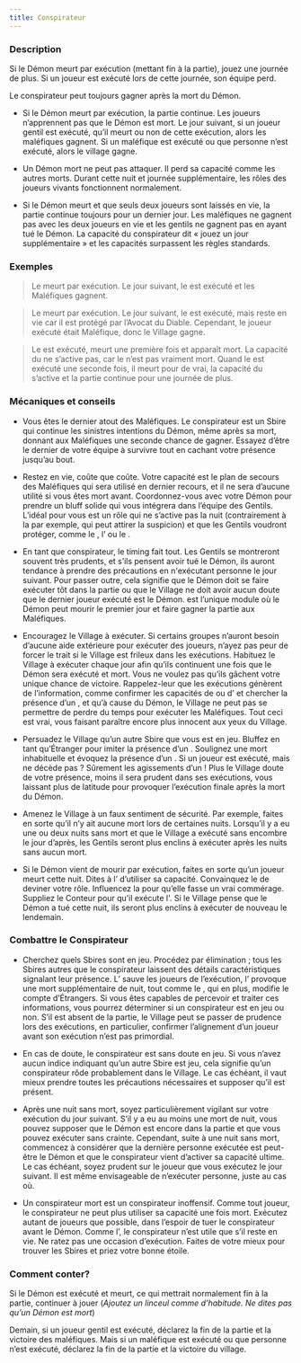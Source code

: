 ```yaml
---
title: Conspirateur
---
```



<Role CONSPIRATEUR header />

### Description

Si le Démon meurt par exécution (mettant fin à la partie), jouez une journée de plus. Si un joueur est exécuté lors de cette journée, son équipe perd.

Le conspirateur peut toujours gagner après la mort du Démon.

-   Si le Démon meurt par exécution, la partie continue. Les joueurs n’apprennent pas que le Démon est mort. Le jour suivant, si un joueur gentil est exécuté, qu’il meurt ou non de cette exécution, alors les maléfiques gagnent. Si un maléfique est exécuté ou que personne n’est exécuté, alors le village gagne.

-   Un Démon mort ne peut pas attaquer. Il perd sa capacité comme les autres morts. Durant cette nuit et journée supplémentaire, les rôles des joueurs vivants fonctionnent normalement.

-   Si le Démon meurt et que seuls deux joueurs sont laissés en vie, la partie continue toujours pour un dernier jour. Les maléfiques ne gagnent pas avec les deux joueurs en vie et les gentils ne gagnent pas en ayant tué le Démon. La capacité du conspirateur dit « jouez un jour supplémentaire » et les capacités surpassent les règles standards. 

### Exemples

> Le <Role SHABALOTH /> meurt par exécution. Le jour suivant, le <Role PROFESSEUR /> est exécuté et les Maléfiques gagnent.

> Le <Role PO /> meurt par exécution. Le jour suivant, le <Role PARRAIN /> est exécuté, mais reste en vie car il est protégé par l’Avocat du Diable. Cependant, le joueur exécuté était Maléfique, donc le Village gagne.

> Le <Role ZOMBUUL /> est exécuté, meurt une première fois et apparaît mort. La capacité du <Role CONSPIRATEUR /> ne s’active pas, car le <Role ZOMBUUL /> n’est pas vraiment mort. Quand le <Role ZOMBUUL /> est exécuté une seconde fois, il meurt pour de vrai, la capacité du <Role CONSPIRATEUR /> s’active et la partie continue pour une journée de plus.

### Mécaniques et conseils

- Vous êtes le dernier atout des Maléfiques. Le conspirateur est un Sbire qui continue les sinistres intentions du Démon, même après sa mort, donnant aux Maléfiques une seconde chance de gagner. Essayez d’être le dernier de votre équipe à survivre tout en cachant votre présence jusqu’au bout.

- Restez en vie, coûte que coûte. Votre capacité est le plan de secours des Maléfiques qui sera utilisé en dernier recours, et il ne sera d’aucune utilité si vous êtes mort avant. Coordonnez-vous avec votre Démon pour prendre un bluff solide qui vous intégrera dans l’équipe des Gentils. L’idéal pour vous est un rôle qui ne s’active pas la nuit (contrairement à la <Role FEMME_DE_CHAMBRE /> par exemple, qui peut attirer la suspicion) et que les Gentils voudront protéger, comme le <Role PACIFISTE />, l’<Role HERBORISTE /> ou le <Role MENESTREL />.

- En tant que conspirateur, le timing fait tout. Les Gentils se montreront souvent très prudents, et s’ils pensent avoir tué le Démon, ils auront tendance à prendre des précautions en n'exécutant personne le jour suivant. Pour passer outre, cela signifie que le Démon doit se faire exécuter tôt dans la partie ou que le Village ne doit avoir aucun doute que le dernier joueur exécuté est le Démon. <Module BAD_MOON_RISING /> est l’unique module où le Démon peut mourir le premier jour et faire gagner la partie aux Maléfiques.

- Encouragez le Village à exécuter. Si certains groupes n’auront besoin d’aucune aide extérieure pour exécuter des joueurs, n’ayez pas peur de forcer le trait si le Village est frileux dans les exécutions. Habituez le Village à exécuter chaque jour afin qu’ils continuent une fois que le Démon sera exécuté et mort. Vous ne voulez pas qu’ils gâchent votre unique chance de victoire. Rappelez-leur que les exécutions génèrent de l’information, comme confirmer les capacités de <Role MARIN /> ou d’<Role HERBORISTE /> et chercher la présence d’un <Role AVOCAT_DU_DIABLE />, et qu’à cause du Démon, le Village ne peut pas se permettre de perdre du temps pour exécuter les Maléfiques. Tout ceci est vrai, vous faisant paraître encore plus innocent aux yeux du Village.

- Persuadez le Village qu’un autre Sbire que vous est en jeu. Bluffez en tant qu’Étranger pour imiter la présence d’un <Role PARRAIN />. Soulignez une mort inhabituelle et évoquez la présence d’un <Role ASSASSIN />. Si un joueur est exécuté, mais ne décède pas ? Sûrement les agissements d’un <Role AVOCAT_DU_DIABLE /> ! Plus le Village doute de votre présence, moins il sera prudent dans ses exécutions, vous laissant plus de latitude pour provoquer l’exécution finale après la mort du Démon.

- Amenez le Village à un faux sentiment de sécurité. Par exemple, faites en sorte qu’il n’y ait aucune mort lors de certaines nuits. Lorsqu’il y a eu une ou deux nuits sans mort et que le Village a exécuté sans encombre le jour d’après, les Gentils seront plus enclins à exécuter après les nuits sans aucun mort.

- Si le Démon vient de mourir par exécution, faites en sorte qu’un joueur meurt cette nuit. Dites à l’<Role ASSASSIN /> d’utiliser sa capacité. Convainquez le <Role PARIEUR /> de deviner votre rôle. Influencez la <Role COMMERE /> pour qu’elle fasse un vrai commérage. Suppliez le Conteur pour qu’il exécute l'<Role INVENTEUR />. Si le Village pense que le Démon a tué cette nuit, ils seront plus enclins à exécuter de nouveau le lendemain.

### Combattre le Conspirateur

- Cherchez quels Sbires sont en jeu. Procédez par élimination ; tous les Sbires autres que le conspirateur laissent des détails caractéristiques signalant leur présence. L’<Role AVOCAT_DU_DIABLE /> sauve les joueurs de l’exécution, l’<Role ASSASSIN /> provoque une mort supplémentaire de nuit, tout comme le <Role PARRAIN />, qui en plus, modifie le compte d’Étrangers. Si vous êtes capables de percevoir et traiter ces informations, vous pourrez déterminer si un conspirateur est en jeu ou non. S’il est absent de la partie, le Village peut se passer de prudence lors des exécutions, en particulier, confirmer l’alignement d’un joueur avant son exécution n’est pas primordial.

- En cas de doute, le conspirateur est sans doute en jeu. Si vous n’avez aucun indice indiquant qu’un autre Sbire est jeu, cela signifie qu’un conspirateur rôde probablement dans le Village. Le cas échéant, il vaut mieux prendre toutes les précautions nécessaires et supposer qu’il est présent.

- Après une nuit sans mort, soyez particulièrement vigilant sur votre exécution du jour suivant. S’il y a eu au moins une mort de nuit, vous pouvez supposer que le Démon est encore dans la partie et que vous pouvez exécuter sans crainte. Cependant, suite à une nuit sans mort, commencez à considérer que la dernière personne exécutée est peut-être le Démon et que le conspirateur vient d’activer sa capacité ultime. Le cas échéant, soyez prudent sur le joueur que vous exécutez le jour suivant. Il est même envisageable de n’exécuter personne, juste au cas où.

- Un conspirateur mort est un conspirateur inoffensif. Comme tout joueur, le conspirateur ne peut plus utiliser sa capacité une fois mort. Exécutez autant de joueurs que possible, dans l’espoir de tuer le conspirateur avant le Démon. Comme l’<Role AVOCAT_DU_DIABLE />, le conspirateur n’est utile que s’il reste en vie. Ne ratez pas une occasion d’exécution. Faites de votre mieux pour trouver les Sbires et priez votre bonne étoile.

### Comment conter?

Si le Démon est exécuté et meurt, ce qui mettrait normalement fin à la partie, continuer à jouer (_Ajoutez un linceul comme d’habitude. Ne dites pas qu’un Démon est mort_)

Demain, si un joueur gentil est exécuté, déclarez la fin de la partie et la victoire des maléfiques. Mais si un maléfique est exécuté ou que personne n’est exécuté, déclarez la fin de la partie et la victoire du village.